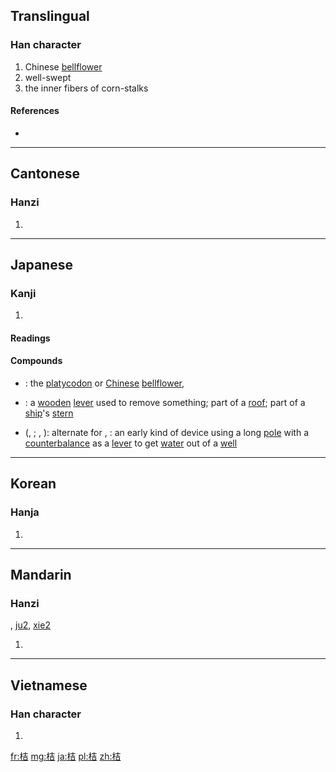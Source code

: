 ==Translingual==

===Han character===
{{Han char|rn=75|rad=木|as=06|sn=10|four=4496<sub>1</sub>|canj=木土口 (DGR)|ids=⿰[[木]][[吉]]}}

# Chinese [[bellflower]]
# well-swept
# the inner fibers of corn-stalks

====References====
* {{Han ref|kx=0526.080|dkj=14777|dj=0915.030|hdz=21194.030|uh=6854|ud=26708|bh=AEDC|bd=44764}}

----

==Cantonese==

===Hanzi===
{{yue-hanzi|jyut=[[aat1]], [[gat1]]|y=aat1, gat1}}

# {{defn|lang=yue|sort=木06}}

----

==Japanese==

===Kanji===
{{ja-kanji|grade=n|rs=木06}}

# {{qualifier|used in plant names}}

====Readings====
{{ja-readings
|goon=[[けつ]] (ketsu)
|kanon=[[きつ]] (kitsu)
|kun=[[き]] (ki), [[はねつるべ]] (hanetsurube) {{qualifier|rare}}
}}

====Compounds====
* {{ja-l|桔梗|ききょう|kikyō}}: the [[platycodon]] or [[Chinese]] [[bellflower]], {{taxlink|Platycodon grandiflorus|species}}
* {{ja-l|桔木|はねぎ|hanegi}}: a [[wooden]] [[lever]] used to remove something; part of a [[roof]]; part of a [[ship]]'s [[stern]]
* {{ja-l|桔槹}} ({{ja-l|きっこう}}, {{ja-l|||kikkō}}; {{ja-l|けっこう}}, {{ja-l|||kekkō}}): alternate for {{ja-l|撥ね釣瓶}}, {{ja-l|撥釣瓶|はねつるべ|hanetsurube}}: an early kind of device using a long [[pole]] with a [[counterbalance]] as a [[lever]] to get [[water]] out of a [[well]]

----

==Korean==

===Hanja===
{{ko-hanja|hangeul=길|eumhun=|rv=gil|mr=kil|y=kil}}

# {{defn|lang=ko|sort=木06}}

----

==Mandarin==

===Hanzi===
{{cmn-hanzi|pin=[[jié]] ([[jie2]])|wg=chieh<sup>2</sup>}}, [[ju2]], [[xie2]]  	

# {{defn|lang=cmn|sort=木06}}

----

==Vietnamese==

===Han character===
{{vi-hantu|[[kết]], [[cát]], [[quất]]|rs=木06}}

# {{defn|lang=vi|sort=木06}}

[[fr:桔]]
[[mg:桔]]
[[ja:桔]]
[[pl:桔]]
[[zh:桔]]